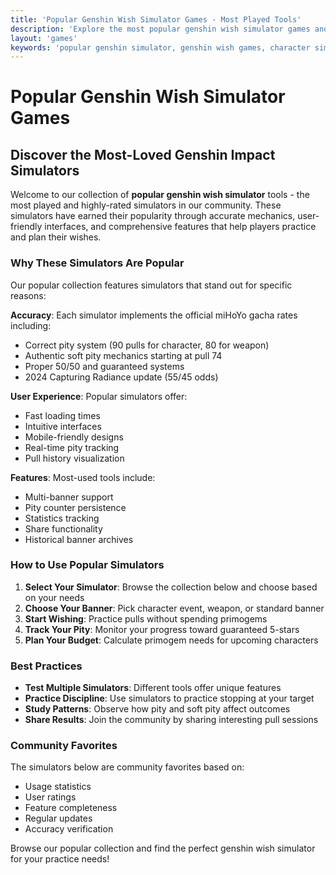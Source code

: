 ```yaml
---
title: 'Popular Genshin Wish Simulator Games - Most Played Tools'
description: 'Explore the most popular genshin wish simulator games and tools. Practice character pulls, weapon wishes, and pity tracking with our community-favorite simulators. Free and no primogems required.'
layout: 'games'
keywords: 'popular genshin simulator, genshin wish games, character simulator, weapon simulator, pity tracker'
---
```


# Popular Genshin Wish Simulator Games

## Discover the Most-Loved Genshin Impact Simulators

Welcome to our collection of **popular genshin wish simulator** tools - the most played and highly-rated simulators in our community. These simulators have earned their popularity through accurate mechanics, user-friendly interfaces, and comprehensive features that help players practice and plan their wishes.

### Why These Simulators Are Popular

Our popular collection features simulators that stand out for specific reasons:

**Accuracy**: Each simulator implements the official miHoYo gacha rates including:
- Correct pity system (90 pulls for character, 80 for weapon)
- Authentic soft pity mechanics starting at pull 74
- Proper 50/50 and guaranteed systems
- 2024 Capturing Radiance update (55/45 odds)

**User Experience**: Popular simulators offer:
- Fast loading times
- Intuitive interfaces
- Mobile-friendly designs
- Real-time pity tracking
- Pull history visualization

**Features**: Most-used tools include:
- Multi-banner support
- Pity counter persistence
- Statistics tracking
- Share functionality
- Historical banner archives

### How to Use Popular Simulators

1. **Select Your Simulator**: Browse the collection below and choose based on your needs
2. **Choose Your Banner**: Pick character event, weapon, or standard banner
3. **Start Wishing**: Practice pulls without spending primogems
4. **Track Your Pity**: Monitor your progress toward guaranteed 5-stars
5. **Plan Your Budget**: Calculate primogem needs for upcoming characters

### Best Practices

- **Test Multiple Simulators**: Different tools offer unique features
- **Practice Discipline**: Use simulators to practice stopping at your target
- **Study Patterns**: Observe how pity and soft pity affect outcomes
- **Share Results**: Join the community by sharing interesting pull sessions

### Community Favorites

The simulators below are community favorites based on:
- Usage statistics
- User ratings
- Feature completeness
- Regular updates
- Accuracy verification

Browse our popular collection and find the perfect genshin wish simulator for your practice needs!
